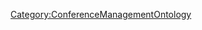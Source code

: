 <includeonly>{{METADATA|Keywords={{{HasKeyword|}}}|HasEntityTitle={{{HasEntityTitle}}}|HasEntityBlurb={{{HasEntityBlurb|}}}|HasEntityType=Talk}}
{{Annotation
  |AnnotationPredicate=HeldBy
  |AnnotationObjects={{{HeldBy|}}}
}}
</includeonly>
<noinclude>[[Category:ConferenceManagementOntology]]</noinclude>

